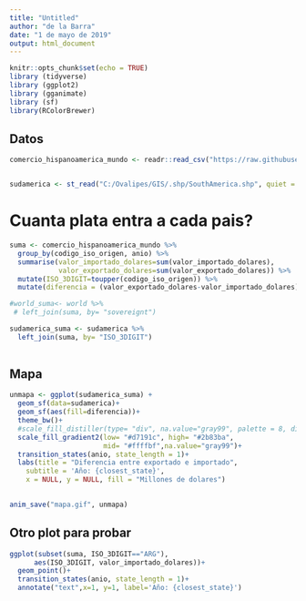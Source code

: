 ---
title: "Untitled"
author: "de la Barra"
date: "1 de mayo de 2019"
output: html_document
---

```{r setup, include=FALSE}
knitr::opts_chunk$set(echo = TRUE)
library (tidyverse)
library (ggplot2)
library (gganimate)
library (sf)
library(RColorBrewer)

```

## Datos

```{r datos}

comercio_hispanoamerica_mundo <- readr::read_csv("https://raw.githubusercontent.com/cienciadedatos/datos-de-miercoles/master/datos/2019/2019-05-01/comercio_hispanoamerica_mundo_agregado.csv")


sudamerica <- st_read("C:/Ovalipes/GIS/.shp/SouthAmerica.shp", quiet = T)

```
# Cuanta plata entra a cada pais?
```{r separo datos}
suma <- comercio_hispanoamerica_mundo %>% 
  group_by(codigo_iso_origen, anio) %>% 
  summarise(valor_importado_dolares=sum(valor_importado_dolares),
            valor_exportado_dolares=sum(valor_exportado_dolares)) %>%
  mutate(ISO_3DIGIT=toupper(codigo_iso_origen)) %>% 
  mutate(diferencia = (valor_exportado_dolares-valor_importado_dolares)/1000000)

#world_suma<- world %>% 
 # left_join(suma, by= "sovereignt")

sudamerica_suma <- sudamerica %>% 
  left_join(suma, by= "ISO_3DIGIT")
  
```
## Mapa 
```{r}

unmapa <- ggplot(sudamerica_suma) +
  geom_sf(data=sudamerica)+
  geom_sf(aes(fill=diferencia))+
  theme_bw()+
  #scale_fill_distiller(type= "div", na.value="gray99", palette = 8, direction = 1 )+
  scale_fill_gradient2(low= "#d7191c", high= "#2b83ba",
                       mid= "#ffffbf",na.value="gray99")+
  transition_states(anio, state_length = 1)+
  labs(title = "Diferencia entre exportado e importado",
    subtitle = 'Año: {closest_state}', 
    x = NULL, y = NULL, fill = "Millones de dolares")
  

anim_save("mapa.gif", unmapa)


```
## Otro plot para probar
```{r}
ggplot(subset(suma, ISO_3DIGIT=="ARG"),
      aes(ISO_3DIGIT, valor_importado_dolares))+
  geom_point()+
  transition_states(anio, state_length = 1)+
  annotate("text",x=1, y=1, label='Año: {closest_state}')



```

